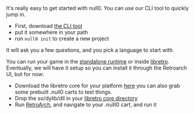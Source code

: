
<Callout emoji="⚡">
It's really easy to get started with null0. You can use our CLI tool to quickly jump in.
</Callout>

- First, download [the CLI tool](#linkneeded)
- put it somewhere in your path
- run `null0 init` to create a new project

It will ask you a few questions, and you pick a language to start with.

You can run your game in the [standalone runtime](#linkneeded) or inside [libretro](#linkneeded). Eventually, we will have it setup so you can install it through the Retroarch UI, but for now:

- Download the libretro core for your platform [here](https://github.com/notnullgames/null0/releases) you can also grab some prebuilt .null0 carts to test things.
- Drop the so/dylib/dll in your [libretro core directory](https://docs.libretro.com/guides/change-directories/)
- Run [RetroArch](https://www.retroarch.com/), and navigate to your .nulll0 cart, and run it